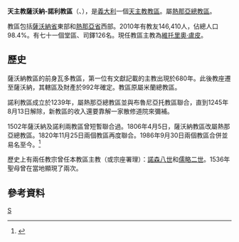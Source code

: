 {{Infobox Roman Catholic diocese
|name= 薩沃納-諾利
|jurisdiction=教區
|latin = Dioecesis Savonensis-Naulensis
|image =Cattedrale di savona.JPG
|caption = 聖母升天主教座堂
|location = [[義大利|義大利]]
|territory = [[薩沃納省|薩沃納省]]、[[熱那亞省|熱那亞省]]
|population = 146,410
|rite = [[罗马礼|罗马礼]]
|patron =[[仁慈聖母|仁慈聖母]]
|province = 熱那亞
|established =1986年
|cathedral = [[聖母升天主教座堂_(薩沃納)|聖母升天主教座堂]]
|co-cathedral =聖伯多祿副主教座堂
|leadership = 主教
|website = [http://www.savona.chiesacattolica.it/savona/s2magazine/index1.jsp?idPagina=4891 官方網頁]
|pope = 
|patriarch= 
|metropolitan = 
|ordinary =維托里奧·盧皮
|coadjutor archbishop =
|coadjutor bishop =
|auxiliary =
|emeritus =
}}

'''天主教薩沃納-諾利教區'''（{{lang-la|Dioecesis Savonensis-Naulensis}}、{{lang-it|Diocesi di Savona-Noli}}），是[[義大利|義大利]]一個[[天主教|天主教]][[教區|教區]]。屬[[天主教熱那亞總教區|熱那亞總教區]]。

教區包括[[薩沃納省|薩沃納省]]東部和[[熱那亞省|熱那亞省]]西部。2010年有教友146,410人，佔總人口98.4%。有七十一個堂區、司鐸126名。現任教區主教為[[維托里奧·盧皮|維托里奧·盧皮]]。

==歷史==
薩沃納教區的前身瓦多教區，第一位有文獻記載的主教出現於680年。此後教座遷至薩沃納，其轄區及財產於992年確定。教區原屬米蘭總教區。

諾利教區成立於1239年，屬熱那亞總教區並與布魯尼亞托教區聯合，直到1245年8月13日解除，新教區的收入還要靠解一家散修道院來彌補。

1502年薩沃納及諾利兩教區曾短暫聯合過。1806年4月5日，薩沃納教區改屬熱那亞總教區。1820年11月25日兩個教區再度聯合。1986年9月30日兩個教區合併並易名至今。<ref>{{cite journal
|journal=[[宗座公報|宗座公報]]
|publisher=梵蒂岡出版社
|date=1987年
|volume=79
|title=''Instantibus votis''
|page=780-783
|url=http://www.vatican.va/archive/aas/documents/AAS%2079%20%5B1987%5D%20-%20ocr.pdf
|access-date=2014-10-06
|archive-date=2019-06-03
|archive-url=https://web.archive.org/web/20190603085403/http://www.vatican.va/archive/aas/documents/AAS%2079%20%5B1987%5D%20-%20ocr.pdf
|dead-url=no
}}</ref>

歷史上有兩任教宗曾任本教區主教（或宗座署理）：[[諾森八世|諾森八世]]和[[儒略二世|儒略二世]]。1536年聖母曾在當地顯現了兩次。
==參考資料==
{{reflist}}
[[Category:義大利天主教教區|S]]
{{意大利天主教教區}}